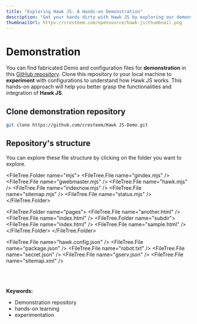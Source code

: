 ---
title: "Exploring Hawk JS: A Hands-on Demonstration"
description: "Get your hands dirty with Hawk JS by exploring our demonstration repository. Clone the repo and experiment with configurations to understand how Hawk JS works, offering a unique learning experience and helping you grasp its powerful functionalities."
thumbnailUrl: https://cresteem.com/opensource/hawk-js/thumbnail.png
---

# Demonstration
You can find fabricated Demo and configuration files for **demonstration** in this [GitHub repository](https://github.com/cresteem/Hawk-JS-Demo). Clone this repository to your local machine to **experiment** with configurations to understand how Hawk JS works. This hands-on approach will help you better grasp the functionalities and integration of **Hawk JS**. 

## Clone demonstration repository

```bash filename="Terminal @Demo" copy
git clone https://github.com/cresteem/Hawk JS-Demo.git
```

## Repository's structure

You can explore these file structure by clicking on the folder you want to explore.

<FileTree>
  <FileTree.Folder name="cjs">
    <FileTree.File name="gindex.cjs" />
    <FileTree.File name="gwebmaster.cjs" />
    <FileTree.File name="hawk.cjs" />
    <FileTree.File name="indexnow.cjs" />
    <FileTree.File name="sitemap.cjs" />
    <FileTree.File name="status.cjs" />
  </FileTree.Folder>
  
  <FileTree.Folder name="mjs">
    <FileTree.File name="gindex.mjs" />
    <FileTree.File name="gwebmaster.mjs" />
    <FileTree.File name="hawk.mjs" />
    <FileTree.File name="indexnow.mjs" />
    <FileTree.File name="sitemap.mjs" />
    <FileTree.File name="status.mjs" />
  </FileTree.Folder>
  
  <FileTree.Folder name="pages">
    <FileTree.File name="another.html" />
    <FileTree.File name="index.html" />
    <FileTree.Folder name="subdir">
      <FileTree.File name="index.html" />
      <FileTree.File name="sample.html" />
    </FileTree.Folder>
  </FileTree.Folder>
  
  <FileTree.File name="hawk.config.json" />
  <FileTree.File name="package.json" />
  <FileTree.File name="robot.txt" />
  <FileTree.File name="secret.json" />
  <FileTree.File name="gserv.json" />
  <FileTree.File name="sitemap.xml" />
</FileTree>


<br/>
<br/>
<br/>
<strong>Keywords:</strong>
<ul className={style.keywords}>
    <li>Demonstration repository</li>
    <li>hands-on learning</li>
    <li>experimentation</li>
</ul>
